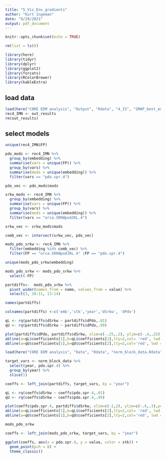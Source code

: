 ```yaml
---
title: "5_Vis_Env_gradients"
author: "Kurt Ingeman"
date: "9/29/2021"
output: pdf_document
---
```


```r
knitr::opts_chunk$set(echo = TRUE)

rm(list = ls())
```

```r

library(here)
library(tidyr)
library(dplyr)
library(ggplot2)
library(forcats)
library(RColorBrewer)
library(kableExtra)

```

## load data
```r
load(here("CORE EDM analysis", "Output", "Rdata", "4_IS", "SMAP_best_embeddings_Imnaha_rec4n.RData")) 
rec4_IMN <- out_results
rm(out_results)

```

## select models
```r

unique(rec4_IMN$FP)

pdo_mods <- rec4_IMN %>% 
  group_by(embedding) %>% 
  summarise(vars = unique(FP)) %>% 
  group_by(vars) %>% 
  summarise(mods = unique(embedding)) %>% 
  filter(vars == "pdo.spr.4")

pdo_vec <- pdo_mods$mods

srkw_mods <- rec4_IMN %>% 
  group_by(embedding) %>% 
  summarise(vars = unique(FP)) %>% 
  group_by(vars) %>% 
  summarise(mods = unique(embedding)) %>% 
  filter(vars == "orca.SRKWpodJKL.4")

srkw_vec <- srkw_mods$mods

comb_vec <- intersect(srkw_vec, pdo_vec)

mods_pdo_srkw <- rec4_IMN %>% 
  filter(embedding %in% comb_vec) %>% 
  filter(FP == "orca.SRKWpodJKL.4" |FP == "pdo.spr.4")

unique(mods_pdo_srkw$embedding)


```

```r

mods_pdo_srkw <- mods_pdo_srkw %>% 
  select(-FP)

partdiffs<-  mods_pdo_srkw %>% 
  pivot_wider(names_from = name, values_from = value) %>% 
  select(3, 10:11, 13:14)

names(partdiffs)

colnames(partdiffs) <-c('emb','stk','year','dSrkw', 'dPdo')

```


```r

qL <- rq(partdiffs$dSrkw ~ partdiffs$dPdo,.01) 
qU <- rq(partdiffs$dSrkw ~ partdiffs$dPdo,.99)

plot(partdiffs$dPdo, partdiffs$dSrkw, xlim=c(-.25,.2), ylim=c(-.4,.25),pch=8)
abline(a=qL$coefficients[1],b=qL$coefficients[2],lty=2,col= 'red', lwd = 2)
abline(a=qU$coefficients[1],b=qU$coefficients[2],lty=2,col='red', lwd = 2) 
```

```r

load(here("CORE EDM analysis", "Data", "Rdata", "norm_block_data.Rdata")) 

target_vars <- norm_block_data %>% 
  select(year, pdo.spr.4) %>% 
  group_by(year) %>% 
  slice(1)

coeffs <- left_join(partdiffs, target_vars, by = "year")

qL <- rq(coeffs$dSrkw ~ coeffs$pdo.spr.4,.01) 
qU <- rq(coeffs$dSrkw ~ coeffs$pdo.spr.4,.99)

plot(coeffs$pdo.spr.4, partdiffs$dSrkw, xlim=c(-2,2), ylim=c(-.6,.3),pch=8)
abline(a=qL$coefficients[1],b=qL$coefficients[2],lty=2,col= 'red', lwd = 2)
abline(a=qU$coefficients[1],b=qU$coefficients[2],lty=2,col='red', lwd = 2) 

```



```r
mods_pdo_srkw

coeffs <- left_join(mods_pdo_srkw, target_vars, by = "year")

ggplot(coeffs, aes(x = pdo.spr.4, y = value, color = stk)) +
  geom_point(pch = 8) +
  theme_classic()


```

